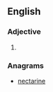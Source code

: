 ==English==

===Adjective===
{{head|en|adjective comparative form}}

# {{en-comparative of|ancient}}

===Anagrams===
* [[nectarine#English|nectarine]]